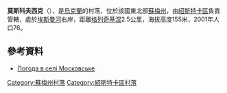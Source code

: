 {{coord|51|41|44|N|33|20|40|E|scale:100000|display=title}}

'''莫斯科夫西克'''（{{lang-uk|Московське}}），是[[烏克蘭|烏克蘭]]的村落，位於該國東北部[[蘇梅州|蘇梅州]]，由[[紹斯特卡區|紹斯特卡區]]負責管轄，處於[[埃斯曼河_(傑斯納河支流)|埃斯曼河]]右岸，距離[[格列奇基涅|格列奇基涅]]2.5公里，海拔高度155米，2001年人口76。

==參考資料==
* [http://weather.in.ua/ua/symskaja/16335 Погода в селі Московське] {{Wayback|url=http://weather.in.ua/ua/symskaja/16335 |date=20111219212716 }}

{{DEFAULTSORT:Московське}}
[[Category:蘇梅州村落|Category:蘇梅州村落]]
[[Category:紹斯特卡區村落|Category:紹斯特卡區村落]]


{{Sumy-geo-stub}}
